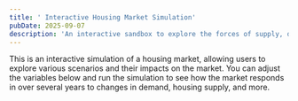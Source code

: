 ```yaml
---
title: ' Interactive Housing Market Simulation'
pubDate: 2025-09-07
description: 'An interactive sandbox to explore the forces of supply, demand, and investment in the housing market.'
---
```




This is an interactive simulation of a housing market, allowing users to explore various scenarios and their impacts on the market. You can adjust the variables below and run the simulation to see how the market responds in over several years to changes in demand, housing supply, and more.


<SimulationInstructions client:load />

<HousingSimulation client:load />

    